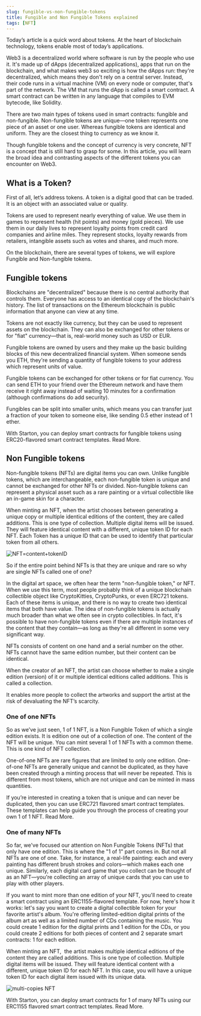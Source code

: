 ```yaml
---
slug: fungible-vs-non-fungible-tokens
title: Fungible and Non Fungible Tokens explained
tags: [NFT]
---
```

Today’s article is a quick word about tokens. At the heart of blockchain technology, tokens enable most of today’s applications.

Web3 is a decentralized world where software is run by the people who use it. It's made up of dApps (decentralized applications), apps that run on the blockchain, and what makes web3 so exciting is how the dApps run: they're decentralized, which means they don't rely on a central server. Instead, their code runs in a virtual machine (VM) on every node or computer, that's part of the network. The VM that runs the dApp is called a smart contract. A smart contract can be written in any language that compiles to EVM bytecode, like Solidity.

There are two main types of tokens used in smart contracts: fungible and non-fungible. Non-fungible tokens are unique—one token represents one piece of an asset or one user. Whereas fungible tokens are identical and uniform. They are the closest thing to currency as we know it.

Though fungible tokens and the concept of currency is very concrete, NFT is a concept that is still hard to grasp for some. In this article, you will learn the broad idea and contrasting aspects of the different tokens you can encounter on Web3.

## **What is a Token?**

First of all, let’s address tokens. A token is a digital good that can be traded. It is an object with an associated value or quality.

Tokens are used to represent nearly everything of value. We use them in games to represent health (hit points) and money (gold pieces). We use them in our daily lives to represent loyalty points from credit card companies and airline miles. They represent stocks, loyalty rewards from retailers, intangible assets such as votes and shares, and much more.

On the blockchain, there are several types of tokens, we will explore Fungible and Non-fungible tokens.

## **Fungible tokens**

Blockchains are "decentralized" because there is no central authority that controls them. Everyone has access to an identical copy of the blockchain's history. The list of transactions on the Ethereum blockchain is public information that anyone can view at any time.

Tokens are not exactly like currency, but they can be used to represent assets on the blockchain. They can also be exchanged for other tokens or for "fiat" currency—that is, real-world money such as USD or EUR.

Fungible tokens are owned by users and they make up the basic building blocks of this new decentralized financial system. When someone sends you ETH, they're sending a quantity of fungible tokens to your address which represent units of value.

Fungible tokens can be exchanged for other tokens or for fiat currency. You can send ETH to your friend over the Ethereum network and have them receive it right away instead of waiting 10 minutes for a confirmation (although confirmations do add security).

Fungibles can be split into smaller units, which means you can transfer just a fraction of your token to someone else, like sending 0.5 ether instead of 1 ether.

With Starton, you can deploy smart contracts for fungible tokens using ERC20-flavored smart contract templates. Read More.

## **Non Fungible tokens**

Non-fungible tokens (NFTs) are digital items you can own. Unlike fungible tokens, which are interchangeable, each non-fungible token is unique and cannot be exchanged for other NFTs or divided. Non-fungible tokens can represent a physical asset such as a rare painting or a virtual collectible like an in-game skin for a character.

When minting an NFT, when the artist chooses between generating a unique copy or multiple identical editions of the content, they are called additions. This is one type of collection. Multiple digital items will be issued. They will feature identical content with a different, unique token ID for each NFT. Each Token has a unique ID that can be used to identify that particular token from all others.

![NFT=content+tokenID](img/nft-compose.png)

So if the entire point behind NFTs is that they are unique and rare so why are single NFTs called one of one?

In the digital art space, we often hear the term "non-fungible token," or NFT. When we use this term, most people probably think of a unique blockchain collectible object like CryptoKitties, CryptoPunks, or even ERC721 tokens. Each of these items is unique, and there is no way to create two identical items that both have value. The idea of non-fungible tokens is actually much broader than what we often see in crypto collectibles. In fact, it's possible to have non-fungible tokens even if there are multiple instances of the content that they contain—as long as they're all different in some very significant way.

NFTs consists of content on one hand and a serial number on the other. NFTs cannot have the same edition number, but their content can be identical.

When the creator of an NFT, the artist can choose whether to make a single edition (version) of it or multiple identical editions called additions. This is called a collection.

It enables more people to collect the artworks and support the artist at the risk of devaluating the NFT’s scarcity.

### **One of one NFTs**

So as we’ve just seen, 1 of 1 NFT, is a Non Fungible Token of which a single edition exists. It is edition one out of a collection of one. The content of the NFT will be unique. You can mint several 1 of 1 NFTs with a common theme. This is one kind of NFT collection.

One-of-one NFTs are rare figures that are limited to only one edition. One-of-one NFTs are generally unique and cannot be duplicated, as they have been created through a minting process that will never be repeated. This is different from most tokens, which are not unique and can be minted in mass quantities.

If you’re interested in creating a token that is unique and can never be duplicated, then you can use ERC721 flavored smart contract templates. These templates can help guide you through the process of creating your own 1 of 1 NFT. Read More.

### **One of many NFTs**

So far, we've focused our attention on Non Fungible Tokens (NFTs) that only have one edition. This is where the "1 of 1" part comes in. But not all NFTs are one of one. Take, for instance, a real-life painting: each and every painting has different brush strokes and colors—which makes each one unique. Similarly, each digital card game that you collect can be thought of as an NFT—you're collecting an array of unique cards that you can use to play with other players.

If you want to mint more than one edition of your NFT, you'll need to create a smart contract using an ERC1155-flavored template. For now, here's how it works: let's say you want to create a digital collectible token for your favorite artist's album. You're offering limited-edition digital prints of the album art as well as a limited number of CDs containing the music. You could create 1 edition for the digital prints and 1 edition for the CDs, or you could create 2 editions for both pieces of content and 2 separate smart contracts: 1 for each edition.

When minting an NFT,  the artist makes multiple identical editions of the content they are called additions. This is one type of collection. Multiple digital items will be issued. They will feature identical content with a different, unique token ID for each NFT. In this case, you will have a unique token ID for each digital item issued with its unique data.

![multi-copies NFT](img/multi-copies.png)

With Starton, you can deploy smart contracts for 1 of many NFTs using our ERC1155 flavored smart contract templates. Read More.
